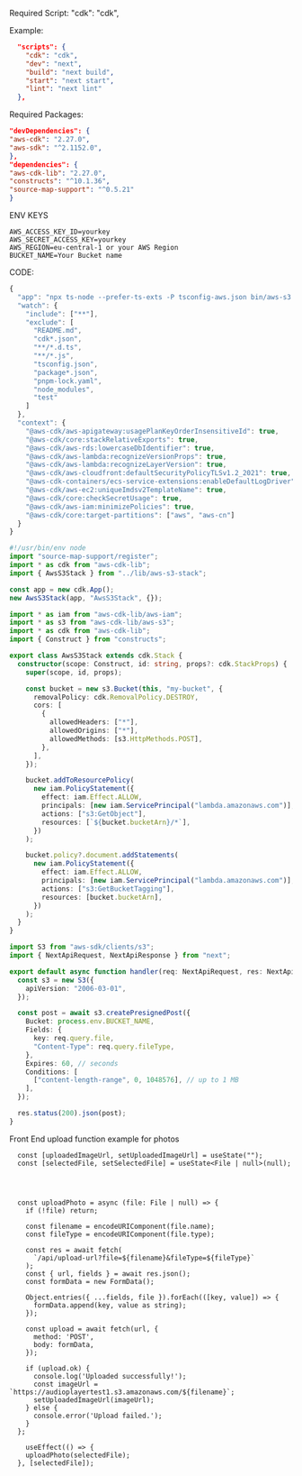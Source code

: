 Required Script:
"cdk": "cdk",

Example:

```json filename="package.json"  copy
  "scripts": {
    "cdk": "cdk",
    "dev": "next",
    "build": "next build",
    "start": "next start",
    "lint": "next lint"
  },
```

Required Packages:
```json filename="package.json"  copy
"devDependencies": {
"aws-cdk": "2.27.0",
"aws-sdk": "^2.1152.0",
},
"dependencies": {
"aws-cdk-lib": "2.27.0",
"constructs": "^10.1.36",
"source-map-support": "^0.5.21"
}
```
ENV KEYS
```env filename=".env"  copy
AWS_ACCESS_KEY_ID=yourkey
AWS_SECRET_ACCESS_KEY=yourkey
AWS_REGION=eu-central-1 or your AWS Region
BUCKET_NAME=Your Bucket name
```
CODE:
```ts filename="bin/aws-s3.ts"  copy
{
  "app": "npx ts-node --prefer-ts-exts -P tsconfig-aws.json bin/aws-s3.ts",
  "watch": {
    "include": ["**"],
    "exclude": [
      "README.md",
      "cdk*.json",
      "**/*.d.ts",
      "**/*.js",
      "tsconfig.json",
      "package*.json",
      "pnpm-lock.yaml",
      "node_modules",
      "test"
    ]
  },
  "context": {
    "@aws-cdk/aws-apigateway:usagePlanKeyOrderInsensitiveId": true,
    "@aws-cdk/core:stackRelativeExports": true,
    "@aws-cdk/aws-rds:lowercaseDbIdentifier": true,
    "@aws-cdk/aws-lambda:recognizeVersionProps": true,
    "@aws-cdk/aws-lambda:recognizeLayerVersion": true,
    "@aws-cdk/aws-cloudfront:defaultSecurityPolicyTLSv1.2_2021": true,
    "@aws-cdk-containers/ecs-service-extensions:enableDefaultLogDriver": true,
    "@aws-cdk/aws-ec2:uniqueImdsv2TemplateName": true,
    "@aws-cdk/core:checkSecretUsage": true,
    "@aws-cdk/aws-iam:minimizePolicies": true,
    "@aws-cdk/core:target-partitions": ["aws", "aws-cn"]
  }
}
```

```ts filename="bin/aws-s3.ts"  copy
#!/usr/bin/env node
import "source-map-support/register";
import * as cdk from "aws-cdk-lib";
import { AwsS3Stack } from "../lib/aws-s3-stack";

const app = new cdk.App();
new AwsS3Stack(app, "AwsS3Stack", {});
```

```ts filename="lib/aws-s3-stack.ts"  copy
import * as iam from "aws-cdk-lib/aws-iam";
import * as s3 from "aws-cdk-lib/aws-s3";
import * as cdk from "aws-cdk-lib";
import { Construct } from "constructs";

export class AwsS3Stack extends cdk.Stack {
  constructor(scope: Construct, id: string, props?: cdk.StackProps) {
    super(scope, id, props);

    const bucket = new s3.Bucket(this, "my-bucket", {
      removalPolicy: cdk.RemovalPolicy.DESTROY,
      cors: [
        {
          allowedHeaders: ["*"],
          allowedOrigins: ["*"],
          allowedMethods: [s3.HttpMethods.POST],
        },
      ],
    });

    bucket.addToResourcePolicy(
      new iam.PolicyStatement({
        effect: iam.Effect.ALLOW,
        principals: [new iam.ServicePrincipal("lambda.amazonaws.com")],
        actions: ["s3:GetObject"],
        resources: [`${bucket.bucketArn}/*`],
      })
    );

    bucket.policy?.document.addStatements(
      new iam.PolicyStatement({
        effect: iam.Effect.ALLOW,
        principals: [new iam.ServicePrincipal("lambda.amazonaws.com")],
        actions: ["s3:GetBucketTagging"],
        resources: [bucket.bucketArn],
      })
    );
  }
}
```

```ts filename="upload-url.ts"  copy
import S3 from "aws-sdk/clients/s3";
import { NextApiRequest, NextApiResponse } from "next";

export default async function handler(req: NextApiRequest, res: NextApiResponse) {
  const s3 = new S3({
    apiVersion: "2006-03-01",
  });

  const post = await s3.createPresignedPost({
    Bucket: process.env.BUCKET_NAME,
    Fields: {
      key: req.query.file,
      "Content-Type": req.query.fileType,
    },
    Expires: 60, // seconds
    Conditions: [
      ["content-length-range", 0, 1048576], // up to 1 MB
    ],
  });

  res.status(200).json(post);
}
```

Front End upload function example for photos

```tsx filename="index.tsx"  copy
  const [uploadedImageUrl, setUploadedImageUrl] = useState("");
  const [selectedFile, setSelectedFile] = useState<File | null>(null);




  const uploadPhoto = async (file: File | null) => {
    if (!file) return;

    const filename = encodeURIComponent(file.name);
    const fileType = encodeURIComponent(file.type);

    const res = await fetch(
      `/api/upload-url?file=${filename}&fileType=${fileType}`
    );
    const { url, fields } = await res.json();
    const formData = new FormData();

    Object.entries({ ...fields, file }).forEach(([key, value]) => {
      formData.append(key, value as string);
    });

    const upload = await fetch(url, {
      method: 'POST',
      body: formData,
    });

    if (upload.ok) {
      console.log('Uploaded successfully!');
      const imageUrl = `https://audioplayertest1.s3.amazonaws.com/${filename}`;
      setUploadedImageUrl(imageUrl);
    } else {
      console.error('Upload failed.');
    }
  };

    useEffect(() => {
    uploadPhoto(selectedFile);
  }, [selectedFile]);

```